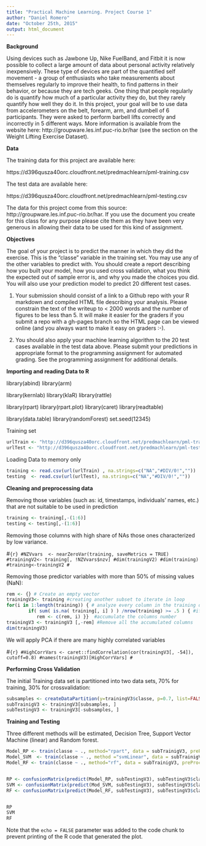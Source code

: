 ```yaml
---
title: "Practical Machine Learning. Project Course 1"
author: "Daniel Romero"
date: "October 25th, 2015"
output: html_document
---
```


**Background**

Using devices such as Jawbone Up, Nike FuelBand, and Fitbit it is now possible to collect a large amount of data about personal activity relatively inexpensively. These type of devices are part of the quantified self movement - a group of enthusiasts who take measurements about themselves regularly to improve their health, to find patterns in their behavior, or because they are tech geeks. One thing that people regularly do is quantify how much of a particular activity they do, but they rarely quantify how well they do it. In this project, your goal will be to use data from accelerometers on the belt, forearm, arm, and dumbell of 6 participants. They were asked to perform barbell lifts correctly and incorrectly in 5 different ways. More information is available from the website here: http://groupware.les.inf.puc-rio.br/har (see the section on the Weight Lifting Exercise Dataset). 



**Data** 


The training data for this project are available here: 

https://d396qusza40orc.cloudfront.net/predmachlearn/pml-training.csv

The test data are available here: 

https://d396qusza40orc.cloudfront.net/predmachlearn/pml-testing.csv

The data for this project come from this source: http://groupware.les.inf.puc-rio.br/har. If you use the document you create for this class for any purpose please cite them as they have been very generous in allowing their data to be used for this kind of assignment. 

**Objectives**

The goal of your project is to predict the manner in which they did the exercise. This is the "classe" variable in the training set. You may use any of the other variables to predict with. You should create a report describing how you built your model, how you used cross validation, what you think the expected out of sample error is, and why you made the choices you did. You will also use your prediction model to predict 20 different test cases. 

1. Your submission should consist of a link to a Github repo with your R markdown and compiled HTML file describing your analysis. Please constrain the text of the writeup to < 2000 words and the number of figures to be less than 5. It will make it easier for the graders if you submit a repo with a gh-pages branch so the HTML page can be viewed online (and you always want to make it easy on graders :-).

2. You should also apply your machine learning algorithm to the 20 test cases available in the test data above. Please submit your predictions in appropriate format to the programming assignment for automated grading. See the programming assignment for additional details. 

**Importing and reading Data to R**

library(abind)
library(arm)

library(kernlab)
library(klaR)
library(rattle)

library(rpart) 
library(rpart.plot) 
library(caret)
library(readtable)

library(data.table)
library(randomForest)
set.seed(12345)

Training set
```r
urlTrain <- "http://d396qusza40orc.cloudfront.net/predmachlearn/pml-training.csv"
urlTest <- "http://d396qusza40orc.cloudfront.net/predmachlearn/pml-testing.csv"
```

Loading Data to memory only
```r
training <- read.csv(url(urlTrain) , na.strings=c("NA","#DIV/0!",""))
testing  <- read.csv(url(urlTest), na.strings=c("NA","#DIV/0!",""))
```


**Cleaning and preprocessing data**

Removing those variables (such as: id, timestamps, individuals’ names, etc.) that are not suitable to be used in prediction
```r
training <- training[,-(1:6)]
testing <- testing[,-(1:6)]
```
Removing those columns with high share of NAs those ones characterized by low variance.

#```{r}
#NZVvars  <- nearZeroVar(training, saveMetrics = TRUE)
#trainingV2<- training[, !NZVvars$nzv]
#dim(trainingV2)
#dim(training)
#training<-trainingV2
#```

Removing those predictor variables with more than 50% of missing values (NaN):

```r
rem <- {} # Create an empty vector
trainingV3<- training #creating another subset to iterate in loop
for(i in 1:length(training)) { # analyze every column in the training dataset
        if( sum( is.na( training[, i] ) ) /nrow(training) >= .5 ) { #if the amount of NAs > 50%
           rem <- c(rem, i) }}  #accumulate the columns number
trainingV3 <- trainingV3 [,-rem] #Remove all the accumulated columns
dim(trainingV3)
```
We will apply PCA if there are many highly correlated variables

#```{r}
#HighCorrVars <- caret::findCorrelation(cor(trainingV3[, -54]), cutoff=0.8)
#names(trainingV3)[HighCorrVars]
#```

**Performing Cross Validation**

The initial Training data set is partitioned into two data sets, 70% for training, 30% for crossvalidation:

```r
subsamples <- createDataPartition(y=trainingV3$classe, p=0.7, list=FALSE)
subTrainigV3 <- trainingV3[subsamples, ] 
subTestingV3 <- trainingV3[-subsamples, ]
```

**Training and Testing**

Three different methods will be estimated, Decision Tree, Support Vector Machine (linear)  and Random forest.

```r
Model_RP <- train(classe ~ ., method="rpart", data = subTrainigV3, preProcess = "pca")
Model_SVM  <- train(classe ~ ., method ="svmLinear", data = subTrainigV3, preProcess = "pca")
Model_RF <- train(classe ~ ., method="rf", data = subTrainigV3, preProcess = "pca")


RP <- confusionMatrix(predict(Model_RP, subTestingV3), subTestingV3$classe)
SVM <- confusionMatrix(predict(Mod_SVM, subTestingV3), subTestingV3$classe)
RF <- confusionMatrix(predict(Model_RF, subTestingV3), subTestingV3$classe)


RP
SVM
RF
```



Note that the `echo = FALSE` parameter was added to the code chunk to prevent printing of the R code that generated the plot.
